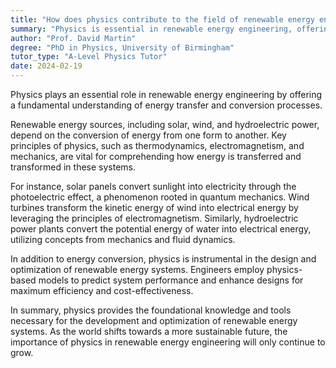 ```yaml
---
title: "How does physics contribute to the field of renewable energy engineering?"
summary: "Physics is essential in renewable energy engineering, offering key insights into energy transfer and conversion processes, which are vital for developing efficient energy solutions."
author: "Prof. David Martin"
degree: "PhD in Physics, University of Birmingham"
tutor_type: "A-Level Physics Tutor"
date: 2024-02-19
---
```


Physics plays an essential role in renewable energy engineering by offering a fundamental understanding of energy transfer and conversion processes.

Renewable energy sources, including solar, wind, and hydroelectric power, depend on the conversion of energy from one form to another. Key principles of physics, such as thermodynamics, electromagnetism, and mechanics, are vital for comprehending how energy is transferred and transformed in these systems.

For instance, solar panels convert sunlight into electricity through the photoelectric effect, a phenomenon rooted in quantum mechanics. Wind turbines transform the kinetic energy of wind into electrical energy by leveraging the principles of electromagnetism. Similarly, hydroelectric power plants convert the potential energy of water into electrical energy, utilizing concepts from mechanics and fluid dynamics.

In addition to energy conversion, physics is instrumental in the design and optimization of renewable energy systems. Engineers employ physics-based models to predict system performance and enhance designs for maximum efficiency and cost-effectiveness.

In summary, physics provides the foundational knowledge and tools necessary for the development and optimization of renewable energy systems. As the world shifts towards a more sustainable future, the importance of physics in renewable energy engineering will only continue to grow.
    